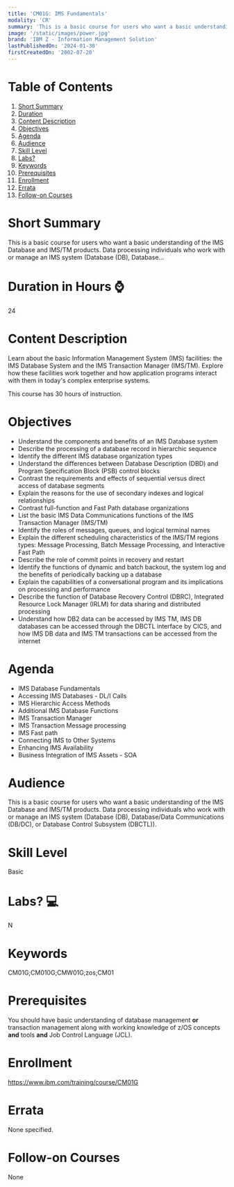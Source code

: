 ```yaml
---
title: 'CM01G: IMS Fundamentals'
modality: 'CR'
summary: 'This is a basic course for users who want a basic understanding of the IMS Database and IMS/TM products. Data processing individuals who work with or manage an IMS system (Database (DB), Database...'
image: '/static/images/power.jpg'
brand: 'IBM Z - Information Management Solution'
lastPublishedOn: '2024-01-30'
firstCreatedOn: '2002-07-20'
---
```

# Table of Contents
1.  [Short Summary](#short-summary)
2.  [Duration](#duration-in-hours-)
3.  [Content Description](#content-description)
4.  [Objectives](#objectives)
5.  [Agenda](#agenda)
6.  [Audience](#audience)
7.  [Skill Level](#skill-level)
8.  [Labs?](#labs-)
9.  [Keywords](#keywords)
10. [Prerequisites](#prerequisites)
11. [Enrollment](#enrollment)
12. [Errata](#errata)
13. [Follow-on Courses](#follow-on-courses)

# Short Summary
This is a basic course for users who want a basic understanding of the IMS Database and IMS/TM products. Data processing individuals who work with or manage an IMS system (Database (DB), Database...

# Duration in Hours ⌚
24

# Content Description
Learn about the basic Information Management System (IMS) facilities: the IMS Database System and the IMS Transaction Manager (IMS/TM). Explore how these facilities work together and how application programs interact with them in today's complex enterprise systems.


This course has 30 hours of instruction.



# Objectives
* Understand the components and benefits of an IMS Database system
* Describe the processing of a database record in hierarchic sequence
* Identify the different IMS database organization types
* Understand the differences between Database Description (DBD) and Program Specification Block (PSB) control blocks
* Contrast the requirements and effects of sequential versus direct access of database segments
* Explain the reasons for the use of secondary indexes and logical relationships
* Contrast full-function and Fast Path database organizations
* List the basic IMS Data Communications functions of the IMS Transaction Manager (IMS/TM)
* Identify the roles of messages, queues, and logical terminal names
* Explain the different scheduling characteristics of the IMS/TM regions types: Message Processing, Batch Message Processing, and Interactive Fast Path
* Describe the role of commit points in recovery and restart
* Identify the functions of dynamic and batch backout, the system log and the benefits of periodically backing up a database
* Explain the capabilities of a conversational program and its implications on processing and performance
* Describe the function of Database Recovery Control (DBRC), Integrated Resource Lock Manager (IRLM) for data sharing and distributed processing
* Understand how DB2 data can be accessed by IMS TM, IMS DB databases can be accessed through the DBCTL interface by CICS, and how IMS DB data and IMS TM transactions can be accessed from the internet


# Agenda
* IMS Database Fundamentals
* Accessing IMS Databases - DL/I Calls
* IMS Hierarchic Access Methods
* Additional IMS Database Functions
* IMS Transaction Manager
* IMS Transaction Message processing
* IMS Fast path
* Connecting IMS to Other Systems
* Enhancing IMS Availability
* Business Integration of IMS Assets - SOA


# Audience
This is a basic course for users who want a basic understanding of the IMS Database and IMS/TM products. Data processing individuals who work with or manage an IMS system (Database (DB), Database/Data Communications (DB/DC), or Database Control Subsystem (DBCTL)).



# Skill Level
Basic

# Labs? 💻
N

# Keywords
CM01G;CM010G;CMW01G;zos;CM01

# Prerequisites
You should have basic understanding of database management **or** transaction management along with working knowledge of z/OS concepts **and** tools **and** Job Control Language (JCL).



# Enrollment
https://www.ibm.com/training/course/CM01G

# Errata
None specified.

# Follow-on Courses
None

